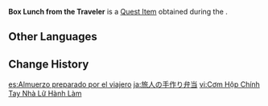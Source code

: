 {{Item Infobox
|id           = 101927
|image        = Item Box Lunch from the Traveler.png
|type         = Quest Items
|quality      = 
|description  = Food that you have specifically prepared for [[Haypasia]]. The box contains [[Sweet Madame]] and [[Radish Veggie Soup]]. You hope Haypasia will like it.
|source1      = [[Silent Seeker of Knowledge]]
}}
'''Box Lunch from the Traveler''' is a [[Quest Item]] obtained during the {{Quest|Silent Seeker of Knowledge}}.
<!--
==Location==
<gallery>

</gallery>
-->
==Other Languages==
{{Other Languages
|default_hidden = 1
|en      = Box Lunch from the Traveler
|zhs     = 旅行者手制便当
|zhs_rm  = Lǚxíng-zhě Shǒuzhì Biàndang
|zht     = 旅行者手製便當
|zht_rm  = Lǚxíng-zhě Shǒuzhì Biàndang
|ja      = 旅人の手作り弁当
|ja_rm   = Tabibito no Tedzukuri Bentou
|ko      = 여행자의 수제 도시락
|ko_rm   = Yeohaengja-ui Suje Dosirak
|es      = Almuerzo preparado por {{MC|m=la viajero|f=el viajera}}
|fr      = Panier-repas {{MC|m=du voyageur|f=de la voyageuse}}
|ru      = Бэнто {{MC|m=путешественника|f=путешественницы}}
|th      = ข้าวกล่องทำมือของนักเดินทาง
|th_rm   = 
|vi      = Cơm Hộp Chính Tay Nhà Lữ Hành Làm
|de      = {{MC|m=Vom Reisenden|f=Von der Reisenden}} zubereitetes Essen
|id      = Kotak Makan Siang dari Pengembara
|pt      = Marmita Preparada {{MC|m=pelo|f=pela}} Viajante
|tr      = Gezgin Öğle Yemeği Kutusu
|it      = Portavivande {{MC|del viaggiatore|della viaggiatrice}}
}}

==Change History==
{{Change History|3.0}}

[[es:Almuerzo preparado por el viajero]]
[[ja:旅人の手作り弁当]]
[[vi:Cơm Hộp Chính Tay Nhà Lữ Hành Làm]]